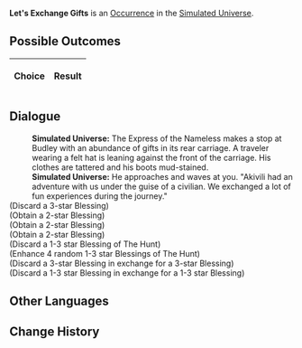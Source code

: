 {{Simulated Universe Event Infobox
|title         = Let's Exchange Gifts
|image         = Random Event Trade.png
|type          =
|domains_su    = Occurrence
|domains_ext   = Occurrence
|domains_swarm = 
|domains_gng   = 
|requirements  =
|prev          = 
|next          = 
|indexRewards  =
|characters    = 
}}
'''Let's Exchange Gifts''' is an [[Simulated Universe/Occurrence|Occurrence]] in the [[Simulated Universe]].

==Possible Outcomes==
{| class="article-table"
!Choice
!Result

|}

<!--
==Gameplay Notes==

-->
==Dialogue==
{{Dialogue Start}}
:'''Simulated Universe:''' The Express of the Nameless makes a stop at Budley with an abundance of gifts in its rear carriage. A traveler wearing a felt hat is leaning against the front of the carriage. His clothes are tattered and his boots mud-stained.
:'''Simulated Universe:''' He approaches and waves at you. "Akivili had an adventure with us under the guise of a civilian. We exchanged a lot of fun experiences during the journey."
;(Discard a 3-star Blessing)
;(Obtain a 2-star Blessing)
;(Obtain a 2-star Blessing)
;(Obtain a 2-star Blessing)
;(Discard a 1-3 star Blessing of The Hunt)
;(Enhance 4 random 1-3 star Blessings of The Hunt)
;(Discard a 3-star Blessing in exchange for a 3-star Blessing)
;(Discard a 1-3 star Blessing in exchange for a 1-3 star Blessing)
{{Dialogue End}}

==Other Languages==
{{Other Languages
|en   = Let's Exchange Gifts
|zhs  = 来交换礼物吧
|zht  = 來交換禮物吧
|ja   = プレゼントを{{Rubi|交換|こうかん}}しようよ
|ko   = 선물 교환하자
|es   = ¡Intercambiemos regalos!
|fr   = Échange de cadeaux
|ru   = Обмен подарками
|th   = มาแลกของขวัญกันเถอะ
|vi   = Đến Đổi Quà Nào
|de   = Gabentausch
|id   = Ayo Tukaran Hadiah
|pt   = Vamos Trocar Presentes
}}

==Change History==
{{Change History|1.3}}
